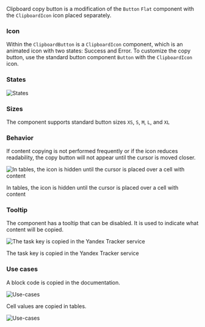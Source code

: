 Clipboard copy button is a modification of the `Button` `Flat` component with the `ClipboardIcon` icon placed separately.

### Icon

Within the `ClipboardButton` is a `ClipboardIcon` component, which is an animated icon with two states: Success and Error. To customize the copy button, use the standard button component `Button` with the `ClipboardIcon` icon.

### States

![States](/static/images/design/ClipboardButton/States.png)

### Sizes

The component supports standard button sizes `XS`, `S`, `M`, `L`, and `XL`

### Behavior

If content copying is not performed frequently or if the icon reduces readability, the copy button will not appear until the cursor is moved closer.

![In tables, the icon is hidden until the cursor is placed over a cell with content](/static/images/design/ClipboardButton/Behavior.png)

In tables, the icon is hidden until the cursor is placed over a cell with content

### Tooltip

The component has a tooltip that can be disabled. It is used to indicate what content will be copied.

![The task key is copied in the Yandex Tracker service](/static/images/design/ClipboardButton/Tooltip.png)

The task key is copied in the Yandex Tracker service

### Use cases

A block code is copied in the documentation.

![Use-cases](/static/images/design/ClipboardButton/Use-cases1.png)

Cell values are copied in tables.

![Use-cases](/static/images/design/ClipboardButton/Use-cases2.png)